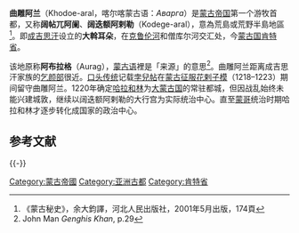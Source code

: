 '''曲雕阿兰'''（Khodoe-aral，喀尔喀蒙古语：''Аварга''）是[[蒙古帝国|蒙古帝国]]第一个游牧首都，又称'''阔帖兀阿阑'''、'''阔迭额阿剌勒'''（Kodege-aral），意為荒島或荒野半島地區<ref>《蒙古秘史》，余大鈞譯，河北人民出版社，2001年5月出版，174頁</ref>。即[[成吉思汗|成吉思汗]]设立的'''大斡耳朵'''，在[[克鲁伦河|克鲁伦河]]和僧库尔河交汇处，今[[蒙古国|蒙古国]][[肯特省|肯特省]]。

该地原称'''阿布拉格'''（Aurag），[[蒙古语|蒙古语]]裡是「来源」的意思<ref>John Man ''Genghis Khan'', p.29</ref>。曲雕阿兰距离成吉思汗家族的[[乞颜部|乞颜部]]很近。[[口头传统|口头传统]]记载[[孛兒帖|孛兒帖]]在[[蒙古征服花剌子模|蒙古征服花剌子模]]（1218–1223）期间留守曲雕阿兰。1220年确定[[哈拉和林|哈拉和林]]为[[大蒙古国|大蒙古国]]的常驻都城，但因战乱始终未能兴建城敦，继续以阔迭额阿剌勒的大行宫为实际统治中心。直至[[蒙哥|蒙哥]]统治时期哈拉和林才逐步转化成国家的政治中心。

== 参考文献 ==
{{Reflist}}

{{-}}
{{中国都城}}

[[Category:蒙古帝國|Category:蒙古帝國]]
[[Category:亚洲古都|Category:亚洲古都]]
[[Category:肯特省|Category:肯特省]]